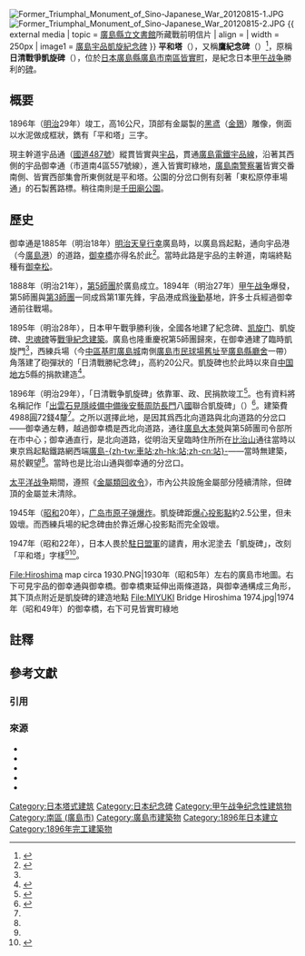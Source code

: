 {{coord|34|22|23.60|N|132|27|50.23|E|type:landmark|display=title}}
[[File:Former_Triumphal_Monument_of_Sino-Japanese_War_20120815-1.JPG|thumb]]
[[File:Former_Triumphal_Monument_of_Sino-Japanese_War_20120815-2.JPG|thumb]]
{{ external media
| topic = [[廣島縣立文書館|廣島縣立文書館]]所藏戰前明信片
| align  = 
| width  = 250px
| image1 = [http://www.pref.hiroshima.lg.jp/soshiki_file/monjokan/picture/images/200407-1462_01.jpg 廣島宇品凱旋紀念碑]
}}
'''平和塔'''（{{jpn|j=平和塔|hg=へいわとう|rm=Heiwatō}}），又稱'''鷹紀念碑'''（{{jpn|link=no|j=鷹の記念碑|hg=たかのきねんひ|rm=Taka no Kinenhi}}）<ref name="com-net153">{{Cite web|publisher={{lang|ja|こむねっとひろしま}}|url=https://www.com-net2.city.hiroshima.jp/study11/%E3%81%86%E3%81%98%E3%81%AA%E9%80%9A%E3%81%AB%E3%81%AA%E3%82%8D%E3%81%86/?action=common_download_main&upload_id=153|script-title=ja:【平和塔】（鷹の記念碑）|accessdate=2014-05-12|archiveurl=https://web.archive.org/web/20140512223846/https://www.com-net2.city.hiroshima.jp/study11/%E3%81%86%E3%81%98%E3%81%AA%E9%80%9A%E3%81%AB%E3%81%AA%E3%82%8D%E3%81%86/?action=common_download_main&upload_id=153|archivedate=2014-05-12|dead-url=no}}</ref>，原稱'''日清戰爭凱旋碑'''（{{jpn|link=no|j=日清戦争凱旋碑|kyu=日淸戰爭凱旋碑|hg=にっしんせんそうがいせんひ|rm=Nisshin Sensō Gaisenhi}}），位於[[日本|日本]][[廣島縣|廣島縣]][[廣島市|廣島市]][[南區_(廣島市)|南區]][[皆實町_(廣島市)|皆實町]]，是紀念日本[[甲午战争|甲午战争]]勝利的[[碑|碑]]。

==概要==
1896年（[[明治|明治]]29年）竣工，高16公尺，頂部有金屬製的[[黑鸢|黑鸢]]（[[金鵄|金鵄]]{{noteTag|即[[金鵄勳章|金鵄勳章]]的「金鵄」{{sfn|ヒロシマの今から過去を見て回る会|loc={{lang|ja|20. 日清戦争凱旋碑}}}}。}}）雕像{{Sfn|西尾|2006|pp=71－88}}，側面以水泥做成框狀{{sfn|arch-hiroshima|2006|loc={{lang|ja|#3：全然平和の使者っぽくない。（戦時中の金属供出を免れ、往事の姿を保つ）}}}}，鐫有「平和塔」三字。

現主幹道宇品通（[[國道487號|國道487號]]）縱貫皆實與[[宇品|宇品]]，貫通[[宇品線_(廣島電鐵)|廣島電鐵宇品線]]，沿著其西側的宇品御幸通（市道南4區557號線），進入皆實町綠地，[[廣島南警察署|廣島南警察署]]皆實交番南側、皆實西部集會所{{noteTag|集會所1層有廣島市安佐區南消防團皆實分團<ref>{{Cite web|script-title=ja:別表 (第2条関係)|work={{lang|ja|広島市消防団の組織に関する規則・規則第58号}}|date=1955-11-10|url=https://www.city.hiroshima.lg.jp/kikaku/houki/reiki_int/reiki_honbun/r500RG00000819.html|publisher=廣島市|accessdate=2021-12-16|archive-date=2021-12-16|archive-url=https://web.archive.org/web/20211216171037/https://www.city.hiroshima.lg.jp/kikaku/houki/reiki_int/reiki_honbun/r500RG00000819.html}}</ref>的車庫。}}東側就是平和塔。公園的分岔口側有刻著「東松原停車場通」的石製舊路標{{sfn|arch-hiroshima|2006|loc={{lang|ja|#4：「東松原停車場通」とある。}}}}。稍往南則是[[千田廟公園|千田廟公園]]。

==歷史==
御幸通是1885年（明治18年）[[明治天皇|明治天皇]][[行幸_(日本)|行幸]]廣島時，以廣島爲起點，通向宇品港（今[[廣島港|廣島港]]）的道路，[[御幸橋_(廣島市)|御幸橋]]亦得名於此<ref>{{Cite web|publisher={{lang|ja|こむねっとひろしま}}|url=https://www.com-net2.city.hiroshima.jp/study11/%E3%81%86%E3%81%98%E3%81%AA%E9%80%9A%E3%81%AB%E3%81%AA%E3%82%8D%E3%81%86/?action=common_download_main&upload_id=160|script-title=ja:宇品御幸通りと御幸松記念|accessdate=2014-05-12|archiveurl=https://web.archive.org/web/20140513010602/https://www.com-net2.city.hiroshima.jp/study11/%E3%81%86%E3%81%98%E3%81%AA%E9%80%9A%E3%81%AB%E3%81%AA%E3%82%8D%E3%81%86/?action=common_download_main&upload_id=160|archivedate=2014-05-13|dead-url=no}}</ref>。當時此路是宇品的主幹道，南端終點種有[[御幸松_(廣島市)|御幸松]]。

1888年（明治21年），[[第5师团_(日本陆军)|第5師團]]於廣島成立。1894年（明治27年）[[甲午战争|甲午战争]]爆發，第5師團與[[第3师团_(日本陆军)|第3師團]]一同成爲第1軍先鋒{{Sfn|西尾|2006|pp=71－88}}，宇品港成爲[[後勤學|後勤]]基地，許多士兵經過御幸通前往戰場。

1895年（明治28年），日本甲午戰爭勝利後，全國各地建了紀念碑、[[凯旋门|凯旋门]]、凱旋碑、[[忠魂碑|忠魂碑]]等[[戰爭紀念建築|戰爭紀念建築]]{{Sfn|西尾|2006|pp=71－88}}。廣島也隆重慶祝第5師團歸來，在御幸通建了臨時凱旋門<ref name="com-net153" />，西練兵場（今[[中區_(廣島市)|中區]][[基町|基町]][[廣島城|廣島城]]南側[[廣島市民球場_(初代)|廣島市民球場舊址]]至[[廣島縣廳舍|廣島縣廳舍]]一帶）角落建了砲彈狀的「日清戰勝紀念碑」，高約20公尺{{Sfn|西尾|2006|pp=71－88}}。凱旋碑也於此時以來自[[中国地方|中国地方]]5縣的捐款建造<ref name="kyodo_01">{{cite book|editor=被爆建造物調查研究會|script-chapter=ja:平和塔|script-title=ja:ヒロシマの被爆建造物は語る|publisher=[[廣島和平紀念資料館|廣島和平紀念資料館]]|year=1996年|p=210}}</ref>。

1896年（明治29年），「日清戰争凱旋碑」依靠軍、政、民捐款竣工<ref name="pref71588">{{Cite web|publisher=廣島縣立文書館|url=http://www.pref.hiroshima.lg.jp/uploaded/attachment/76355.pdf|format=PDF|script-title=ja:広島の歴史的風景|accessdate=2014-05-12|archive-date=2016-03-04|archive-url=https://web.archive.org/web/20160304195646/http://www.pref.hiroshima.lg.jp/uploaded/attachment/76355.pdf|dead-url=no}}</ref>。也有資料將名稱記作「[[出雲國|出雲]][[石見國|石見]][[隱岐國|隱岐]][[備中國|備中]][[備後國|備後]][[安藝國|安藝]][[周防國|周防]][[長門國|長門]]八[[令制國|國]]聯合凱旋碑」（{{lang|ja|出雲石見隠岐備中備後安芸周防長門八カ国連合凱旋碑}}）<ref name="kindaindl991470">{{Cite book|author =志熊直人|editor=廣島縣廳|year =1899|script-title=ja:広島臨戦地日誌|url={{NDLDC|991470/1}}|pages=773-776|accessdate=2014-05-12}}</ref>。建築費4988[[日圓|圓]]72錢4釐<ref name="kindaindl991470" />。之所以選擇此地，是因其爲西北向道路與北向道路的分岔口——御幸通左轉，越過御幸橋是西北向道路，通往[[廣島大本營|廣島大本營]]與第5師團司令部所在市中心；御幸通直行，是北向道路，從明治天皇臨時住所所在[[比治山|比治山]]通往當時以東京爲起點鐵路網西端[[廣島站|廣島-{zh-tw:車站;zh-hk:站;zh-cn:站}-]]{{sfn|arch-hiroshima|2006|loc={{lang|ja|#4：「東松原停車場通」とある。}}}}——當時無建築，易於觀望<ref name="pref71588" />。當時也是比治山通與御幸通的分岔口{{sfn|薄田|1973|page=117}}。

[[太平洋战争|太平洋战争]]期間，遵照《[[金屬類回收令|金屬類回收令]]》，市內公共設施金屬部分陸續清除，但碑頂的金屬並未清除。

1945年（[[昭和|昭和]]20年），[[广岛市原子弹爆炸|广岛市原子弹爆炸]]。凱旋碑距[[爆心投影點|爆心投影點]]約2.5公里，但未毀壞。而西練兵場的紀念碑由於靠近爆心投影點{{sfn|藤井|1925|loc={{lang|ja|[[廣島縣產業獎勵館|産業奨励館]]の横から相生通りに出て、日清戦勝記念碑へ歩き、ピクニックをする親子の姿}}}}而完全毀壞{{Sfn|西尾|2006|pp=71－88}}。

1947年（昭和22年），日本人畏於[[駐日盟軍總司令|駐日盟軍]]的譴責，用水泥塗去「凱旋碑」，改刻「平和塔」字樣<ref name="com-net153" /><ref name =pref>{{Cite press release|script-title=ja:令和元年度 第2回収蔵文書の紹介展 築港130周年 ー広島港のあゆみ|publisher=[[廣島縣|廣島縣]]|date=2019|url=https://www.pref.hiroshima.lg.jp/soshiki_file/monjokan/zuroku/r1zuroku_130.pdf|accessdate=2021-02-05|archive-date=2022-05-22|archive-url=https://web.archive.org/web/20220522045311/https://www.pref.hiroshima.lg.jp/soshiki_file/monjokan/zuroku/r1zuroku_130.pdf}}</ref>{{NoteTag|據{{tsl|ja|レファレンス協同データベース|參考協同資料庫}}，是意識到佔領軍而將「日清戰爭凱旋碑」的碑銘<ref>{{cite web|url=https://iss.ndl.go.jp/books/R000000006-I000256358-00|script-title=ja:広島市皆実町６丁目にある平和塔について知りたい。日清戦争の戦跡とも聞いた。(広島県立図書館)|publisher=國立國會圖書館|access-date=2022-05-22|archive-date=2022-01-10|archive-url=https://web.archive.org/web/20220110122448/https://iss.ndl.go.jp/books/R000000006-I000256358-00}}</ref><ref>{{cite book|editor=廣島縣|script-title=ja:廣嶋臨戦地日誌|publisher=溪水社|year=1984|p=774}}</ref><ref>{{cite book|editor={{lang|ja|広島市市民局文化スポーツ部文化財課}}|script-chapter=ja:凱旋碑|script-title=ja:日清戦争と広島城|publisher=廣島市文化財團廣島城|year=2009|p=42}}</ref>於1947年（昭和22年）夏季用水泥塗去，改刻「平和塔」字樣<ref name="kyodo_01" />{{sfn|arch-hiroshima|2006|loc={{lang|ja|#2：平和塔の文字が読める。}}}}{{sfn|ヒロシマの今から過去を見て回る会|loc={{lang|ja|20. 日清戦争凱旋碑}}}}）。}}。

<gallery widths="200px" heights="200px">
File:Hiroshima map circa 1930.PNG|1930年（昭和5年）左右的廣島市地圖。右下可見宇品的御幸通與御幸橋。御幸橋東延伸出兩條道路，與御幸通構成三角形，其下頂点附近是凱旋碑的建造地點
File:MIYUKI Bridge Hiroshima 1974.jpg|1974年（昭和49年）的御幸橋，右下可見皆實町綠地<br>{{国土航空写真}}
</gallery>

==註釋==
{{noteFoot}}

==參考文獻==
===引用===
{{reflist|2}}
===來源===
* {{Cite book|script-chapter=ja:宇品町界わい|script-title=ja:がんす横丁|volume={{lang|ja|続々}}|author={{tsl|ja|薄田太郎}}|editor=薄田純一郎|location=廣島|publisher={{lang|ja|たくみ出版}}|year=1973|ref={{sfnRef|薄田|1973}}|pp=103－117|doi=10.11501/9572792|id={{NCID|BA47641829}}}}
* {{Cite journal |author=西尾林太郎 |year=2006-03 |script-title=ja:碑・玩具・版画に表現され、記録された日清戦争　―新たな教材と資料を求めて― |journal=現代社會研究科研究報告 |volume=1 |publisher=愛知淑德大學 |url=http://www2.aasa.ac.jp/graduate/gsscs/reports01/PDF/01-006.pdf |format=PDF |accessdate=2014-05-12 |archive-date=2014-05-12 |archive-url=https://web.archive.org/web/20140512222830/http://www2.aasa.ac.jp/graduate/gsscs/reports01/PDF/01-006.pdf |dead-url=no |ref={{SfnRef|西尾|2006}}|id={{NAID|120005038053}}|issn=1881-0373}}
* {{Cite web|website={{lang|ja|広島の建築 arch-hiroshima}}|script-title=ja:平和塔／旧日清戦争凱旋碑|url=https://arch-hiroshima.info/arch/hiroshima/gaisenhi.html|accessdate=2021-12-16|date=2006-05-07|ref={{sfnref|arch-hiroshima|2006}}|archive-date=2022-05-31|archive-url=https://web.archive.org/web/20220531130120/https://arch-hiroshima.info/arch/hiroshima/gaisenhi.html}}
* {{cite web|url=http://ww3.enjoy.ne.jp/~simoiti1329/images/ujinahijiyamar/20nissingaisenhi.htm|script-title=ja:20. 日清戦争凱旋碑|publisher={{lang|ja|ヒロシマの今から過去を見て回る会}}|accessdate=2021-04-03|archive-date=2011-07-11|archive-url=https://web.archive.org/web/20110711123610/http://ww3.enjoy.ne.jp/~simoiti1329/images/ujinahijiyamar/20nissingaisenhi.htm|dead-url=no}}
* {{cite web|author=藤井重一|url=http://www.rcc.net/prewar-film/hcity_content.htm|script-title=ja:「中区大手町など」〈「[1]広島市家族同伴」より〉|work={{lang|ja|ひろしま戦前の風景}}|date=1925-09-15|publisher=中國放送|accessdate=2021-04-03|archive-date=2017-05-18|archive-url=https://web.archive.org/web/20170518172158/http://www.rcc.net/prewar-film/hcity_content.htm|dead-url=yes}}

{{DEFAULTSORT:Heiwatō}}

[[Category:日本塔式建筑|Category:日本塔式建筑]]
[[Category:日本纪念碑|Category:日本纪念碑]]
[[Category:甲午战争纪念性建筑物|Category:甲午战争纪念性建筑物]]
[[Category:南區_(廣島市)|Category:南區 (廣島市)]]
[[Category:廣島市建築物|Category:廣島市建築物]]
[[Category:1896年日本建立|Category:1896年日本建立]]
[[Category:1896年完工建築物|Category:1896年完工建築物]]